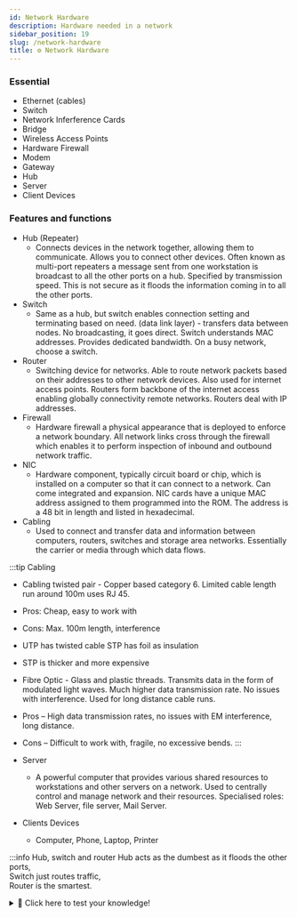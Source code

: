 ```yaml
---
id: Network Hardware
description: Hardware needed in a network
sidebar_position: 19
slug: /network-hardware
title: ⚙️ Network Hardware
---
```



### Essential
- Ethernet (cables)
- Switch
- Network Inferference Cards
- Bridge
- Wireless Access Points
- Hardware Firewall
- Modem
- Gateway
- Hub
- Server
- Client Devices

### Features and functions
- Hub (Repeater)
    - Connects devices in the network together, allowing them to communicate. Allows you to connect other devices. Often known as multi-port repeaters a message sent from one workstation is broadcast to all the other ports on a hub. Specified by transmission speed. This is not secure as it floods the information coming in to all the other ports. 
- Switch
    - Same as a hub, but switch enables connection setting and terminating based on need. (data link layer) - transfers data between nodes. No broadcasting, it goes direct. Switch understands MAC addresses. Provides dedicated bandwidth. On a busy network, choose a switch. 
- Router
    - Switching device for networks. Able to route network packets based on their addresses to other network devices. Also used for internet access points. Routers form backbone of the internet access enabling globally connectivity remote networks. Routers deal with IP addresses. 
- Firewall
    - Hardware firewall a physical appearance that is deployed to enforce a network boundary. All network links cross through the firewall which enables it to perform inspection of inbound and outbound network traffic.
- NIC
    - Hardware component, typically circuit board or chip, which is installed on a computer so that it can connect to a network. Can come integrated and expansion. NIC cards have a unique MAC address assigned to them programmed into the ROM. The address is a 48 bit in length and listed in hexadecimal.
- Cabling
    - Used to connect and transfer data and information between computers, routers, switches and storage area networks. Essentially the carrier or media through which data flows. 

:::tip Cabling
- Cabling twisted pair - Copper based category 6. Limited cable length run around 100m uses RJ 45.
- Pros: Cheap, easy to work with 
- Cons: Max. 100m length, interference 
- UTP has twisted cable STP has foil as insulation
- STP is thicker and more expensive
- Fibre Optic - Glass and plastic threads. Transmits data in the form of modulated light waves. Much higher data transmission rate. No issues with interference. Used for long distance cable runs. 
- Pros – High data transmission rates, no issues with EM interference, long distance.
- Cons – Difficult to work with, fragile, no excessive bends.
:::

- Server
    - A powerful computer that provides various shared resources to workstations and other servers on a network. Used to centrally control and manage network and their resources. Specialised roles: Web Server, file server, Mail Server.
- Clients Devices
    - Computer, Phone, Laptop, Printer

:::info Hub, switch and router
Hub acts as the dumbest as it floods the other ports, <br />
Switch just routes traffic, <br />
Router is the smartest. <br />


<details>
  <summary>🧠 Click here to test your knowledge! </summary>

<iframe src="https://quizlet.com/680587278/match/embed?i=3loczc&x=1jj1" height="500" width="100%"></iframe>

</details>